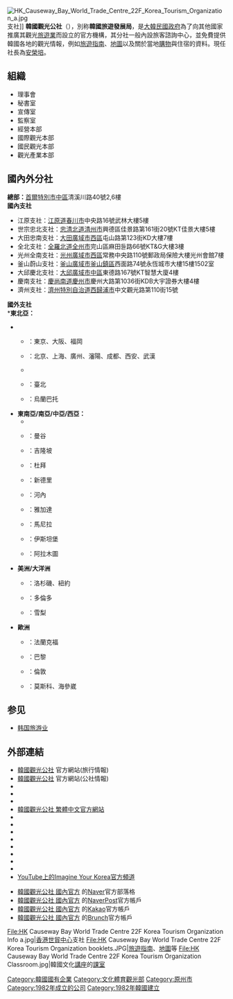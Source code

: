 {{NoteTA
|1=zh-hans:韩国旅游发展局;zh-hant:韓國觀光公社;
|2=zh-hk:支社;zh-tw:分社;
}}
{{Infobox organization
|name         = 韓國觀光公社
|image        = HK Causeway Bay World Trade Centre 22F Korea Tourism Organization Info a.jpg
|caption      = 韓國觀光公社香港支社接待室
|status       =   
|formation    = {{start date and age|1962}}
|headquarters  = {{ROK-KOR}}<br>[[首爾特別市|首爾特別市]][[中區_(首爾)|中區]]清溪川路40號2樓、6樓
|website      = {{url|kto.visitkorea.or.kr/eng.kto}}
}}
{{Infobox Korean name|
img=Korea tourism organization.jpg|
hangul={{lang|ko|한국관광공사}}|
hanja={{lang|ko|韓國觀光公社}}|
rr=Hanguk Gwan-gwang Gongsa|
mr=Han'guk Kwan'kwang Kongsa|
}}
[[File:HK_Causeway_Bay_World_Trade_Centre_22F_Korea_Tourism_Organization_a.jpg|thumb]]支社]]
'''韓國觀光公社'''（{{lang-ko|한국관광공사}}），別称'''韓國旅遊發展局'''，是[[大韓民國政府|大韓民國政府]]為了向其他國家推廣其觀光[[韩国旅游业|旅遊業]]而設立的官方機構，其分社一般內設旅客諮詢中心，並免費提供韓國各地的觀光情報，例如[[旅遊指南|旅遊指南]]、[[地圖|地圖]]以及關於當地[[購物|購物]]與住宿的資料。現任社長為[[安榮培|安榮培]]。

==組織==
*理事會
*秘書室
*宣傳室
*監察室
*經營本部
*國際觀光本部
*國民觀光本部
*觀光產業本部
==國內外分社==
'''總部：'''{{ROK-KOR}}[[首爾特別市|首爾特別市]][[中區_(首爾)|中區]]清溪川路40號2,6樓
<BR>'''國內支社'''
*江原支社：[[江原道_(韓國)|江原道]][[春川市|春川市]]中央路16號武林大樓5樓
*世宗忠北支社：[[忠清北道|忠清北道]][[清州市|清州市]]興德區佳景路第161街20號KT佳景大樓5樓
*大田忠南支社：[[大田廣域市|大田廣域市]][[西區_(大田)|西區]]屯山路第123街KD大樓7樓
*全北支社：[[全羅北道|全羅北道]][[全州市|全州市]]完山區麻田들路66號KT&G大樓3樓
*光州全南支社：[[光州廣域市|光州廣域市]][[西區_(光州)|西區]]常務中央路110號郵政局保險大樓光州會館7樓
*釜山蔚山支社：[[釜山廣域市|釜山廣域市]][[釜山鎮區|釜山鎮區]]西面路74號永恆城市大樓15樓1502室
*大邱慶北支社：[[大邱廣域市|大邱廣域市]][[中區_(大邱)|中區]]東德路167號KT智慧大廈4樓
*慶南支社：[[慶尚南道|慶尚南道]][[慶州市|慶州市]]慶州大路第1036街KDB大宇證券大樓4樓
*濟州支社：[[濟州特別自治道|濟州特別自治道]][[西歸浦市|西歸浦市]]中文觀光路第110街15號
'''國外支社'''<BR>
*'''東北亞：'''
**{{JPN}}：東京、大阪、福岡
**{{CHNML}}：北京、上海、廣州、瀋陽、成都、西安、武漢
**{{HKG}}
**{{TWN}}：臺北
**{{MNG}}：烏蘭巴托
*'''東南亞/南亞/中亞/西亞：'''
**{{SGP}}
**{{THA}}：曼谷
**{{MYS}}：吉隆坡
**{{ARE}}：杜拜
**{{IND}}：新德里
**{{VNM}}：河內
**{{IDN}}：雅加達
**{{PHL}}：馬尼拉
**{{TUR}}：伊斯坦堡
**{{KAZ}}：阿拉木圖
*'''美洲/大洋洲'''
**{{USA}}：洛杉磯、紐約
**{{CAN}}：多倫多
**{{AUS}}：雪梨
*'''歐洲'''
**{{DEU}}：法蘭克福
**{{FRA}}：巴黎
**{{GBR}}：倫敦
**{{RUS}}：莫斯科、海參崴

==参见==
*[[韩国旅游业|韩国旅游业]]

==外部連結==
* [http://www.visitkorea.or.kr/intro.html 韓國觀光公社] {{Wayback|url=http://www.visitkorea.or.kr/intro.html |date=20110129045800 }}官方網站(旅行情報){{ko}}{{en}}{{ja}}{{zh-cn}}{{zh-tw}}{{fr}}{{id}}{{de}}{{es}}{{vi}}{{th}}{{ru}}{{ar}}
*[http://kto.visitkorea.or.kr/kor.kto 韓國觀光公社] {{Wayback|url=http://kto.visitkorea.or.kr/kor.kto |date=20171119140353 }}官方網站(公社情報){{ko}}{{en}}{{ja}}{{zh-cn}}
*{{Facebook|9suk9suklive|韓國觀光公社 國內官方}}
*{{Instagram|kto9suk9suk|韓國觀光公社 國內官方}}
*{{Twitter|kor_visitkorea|韓國觀光公社 國內官方}}
*[http://big5chinese.visitkorea.or.kr/cht/index.kto 韓國觀光公社 繁體中文官方網站]
*{{Facebook|KoreaPlazaHK|韓國觀光公社 香港官方}}
*{{Facebook|big5chinese.visitkorea|韓國觀光公社 中文官方}}
*{{Facebook|koreatourism|韓國觀光公社 英文官方}}
*{{Instagram|travelgram_korea|韓國觀光公社 英文官方}}
*{{Twitter|koreantravel|韓國觀光公社 英文官方}}
*{{YouTube|user=ibuzzkorea|韓國觀光公社英文官方}}
*{{Facebook|imagineyourkorea|Imagine Your Korea 官方}}
*{{Instagram|kingdomfriends_official|Imagine Your Korea 官方}}
*[https://www.youtube.com/c/imagineyourkorea YouTube上的Imagine Your Korea官方頻道]

*[https://blog.naver.com/korea_diary 韓國觀光公社 國內官方] 的[[Naver|Naver]]官方部落格
*[https://post.naver.com/korea_diary 韓國觀光公社 國內官方] 的[[Naver|Naver]]Post官方帳戶
*[https://story.kakao.com/ch/visitkorea/feed 韓國觀光公社 國內官方] 的[[Kakao|Kakao]]官方帳戶
*[https://brunch.co.kr/@koreadiary 韓國觀光公社 國內官方] 的[[Brunch|Brunch]]官方帳戶

<gallery>
File:HK Causeway Bay World Trade Centre 22F Korea Tourism Organization Info a.jpg|[[香港世貿中心|香港世貿中心]]支社
File:HK Causeway Bay World Trade Centre 22F Korea Tourism Organization booklets.JPG|[[旅遊指南|旅遊指南]]、[[地圖|地圖]]等
File:HK Causeway Bay World Trade Centre 22F Korea Tourism Organization Classroom.jpg|韓國文化[[講座|講座]]的[[課室|課室]]
</gallery>

[[Category:韓國國有企業|Category:韓國國有企業]]
[[Category:文化體育觀光部|Category:文化體育觀光部]]
[[Category:原州市|Category:原州市]]
[[Category:1982年成立的公司|Category:1982年成立的公司]]
[[Category:1982年韓國建立|Category:1982年韓國建立]]